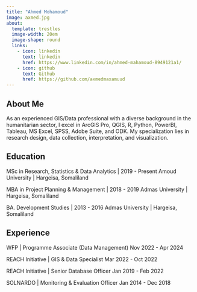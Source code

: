 ```yaml
---
title: "Ahmed Mohamoud"
image: axmed.jpg
about:
  template: trestles
  image-width: 20em
  image-shape: round
  links:
    - icon: linkedin 
      text: linkedin 
      href: https://www.linkedin.com/in/ahmed-mahamoud-8949121a1/
    - icon: github
      text: Github
      href: https://github.com/axmedmaxamuud
---
```


## About Me

As an experienced GIS/Data professional with a diverse background in the humanitarian sector, I excel in ArcGIS Pro, QGIS, R, Python, PowerBI, Tableau, MS Excel, SPSS, Adobe Suite, and ODK. My specialization lies in research design, data collection, interpretation, and visualization.

## Education

MSc in Research, Statistics & Data Analytics | 2019 - Present
Amoud University | Hargeisa, Somaliland

MBA in Project Planning & Management | 2018 - 2019
Admas University | Hargeisa, Somaliland

BA. Development Studies | 2013 - 2016
Admas University | Hargeisa, Somaliland

## Experience

<div class="experience">
  <span class="company">WFP</span> | <span class="job-title">Programme Associate (Data Management)</span> 
  <span class="date">Nov 2022 - Apr 2024</span>
</div>

<div class="experience">
  <span class="company">REACH Initiative</span> | <span class="job-title">GIS & Data Specialist</span> 
  <span class="date">Mar 2022 - Oct 2022</span>
</div>

<div class="experience">
  <span class="company">REACH Initiative</span> | <span class="job-title">Senior Database Officer</span> 
  <span class="date">Jan 2019 - Feb 2022</span>
</div>

<div class="experience">
  <span class="company">SOLNARDO</span> | <span class="job-title">Monitoring & Evaluation Officer</span> 
  <span class="date">Jan 2014 - Dec 2018</span>
</div>

